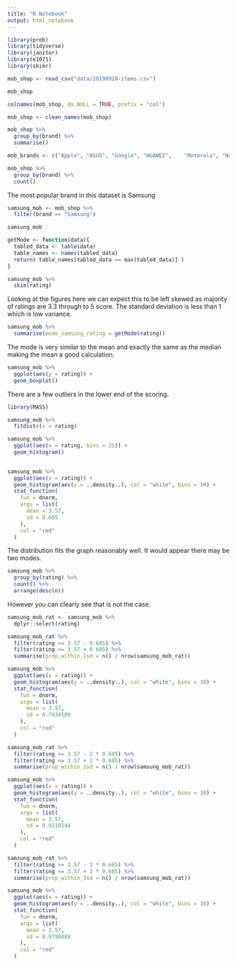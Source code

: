 ```yaml
---
title: "R Notebook"
output: html_notebook
---
```


```r
library(prob)
library(tidyverse)
library(janitor)
library(e1071)
library(skimr)
```

```r
mob_shop <- read_csv("data/20190928-items.csv")

mob_shop
```

```r
colnames(mob_shop, do.NULL = TRUE, prefix = "col")
```

```r
mob_shop <- clean_names(mob_shop)
```

```r
mob_shop %>% 
  group_by(brand) %>% 
  summarise()
```

```r
mob_brands <- c("Apple", "ASUS", "Google", "HUAWEI",	"Motorola", "Nokia", "OnePlus", "Samsung", "Sony", "Xiaomi")
```

```r
mob_shop %>% 
  group_by(brand) %>% 
  count()
```

The most popular brand in this dataset is Samsung

```r
samsung_mob <- mob_shop %>% 
  filter(brand == "Samsung")

samsung_mob
```

```r
getMode <- function(data){
  tabled_data <- table(data)
  table_names <- names(tabled_data)
  return( table_names[tabled_data == max(tabled_data)] )
}
```

```r
samsung_mob %>% 
  skim(rating)
```

Looking at the figures here we can expect this to be left skewed as majority of ratings are 3.3 through to 5 score. The standard deviation is less than 1 which is low variance.

```r
samsung_mob %>% 
  summarise(mode_samsung_rating = getMode(rating))
```
The mode is very similar to the mean and exactly the same as the median making the mean a good calculation.


```r
samsung_mob %>% 
  ggplot(aes(y = rating)) +
  geom_boxplot()
```
There are a few outliers in the lower end of the scoring.


```r
library(MASS)
```

```r
samsung_mob %>% 
  fitdistr(x = rating)
```

```r
samsung_mob %>% 
  ggplot(aes(x = rating, bins = 25)) +
  geom_histogram()
  
```

```r
samsung_mob %>% 
  ggplot(aes(x = rating)) +
  geom_histogram(aes(y = ..density..), col = "white", bins = 30) +
  stat_function(
    fun = dnorm, 
    args = list(
      mean = 3.57, 
      sd = 0.685
    ),
    col = "red"
  )
```

The distribution fits the graph reasonably well. It would appear there may be two modes.

```r
samsung_mob %>% 
  group_by(rating) %>% 
  count() %>% 
  arrange(desc(n))
```

However you can clearly see that is not the case.

```r
samsung_mob_rat <- samsung_mob %>% 
  dplyr::select(rating)
```

```r
samsung_mob_rat %>%
  filter(rating >= 3.57 - 0.685) %>%
  filter(rating <= 3.57 + 0.685) %>%
  summarise(prop_within_1sd = n() / nrow(samsung_mob_rat))
```

```r
samsung_mob %>% 
  ggplot(aes(x = rating)) +
  geom_histogram(aes(y = ..density..), col = "white", bins = 30) +
  stat_function(
    fun = dnorm, 
    args = list(
      mean = 3.57, 
      sd = 0.7934509
    ),
    col = "red"
  )
```



```r
samsung_mob_rat %>%
  filter(rating >= 3.57 - 2 * 0.685) %>%
  filter(rating <= 3.57 + 2 * 0.685) %>%
  summarise(prop_within_2sd = n() / nrow(samsung_mob_rat))
```


```r
samsung_mob %>% 
  ggplot(aes(x = rating)) +
  geom_histogram(aes(y = ..density..), col = "white", bins = 30) +
  stat_function(
    fun = dnorm, 
    args = list(
      mean = 3.57, 
      sd = 0.9219144
    ),
    col = "red"
  )
```




```r
samsung_mob_rat %>%
  filter(rating >= 3.57 - 3 * 0.685) %>%
  filter(rating <= 3.57 + 3 * 0.685) %>%
  summarise(prop_within_3sd = n() / nrow(samsung_mob_rat))
```

```r
samsung_mob %>% 
  ggplot(aes(x = rating)) +
  geom_histogram(aes(y = ..density..), col = "white", bins = 30) +
  stat_function(
    fun = dnorm, 
    args = list(
      mean = 3.57, 
      sd = 0.9798489
    ),
    col = "red"
  )
```

